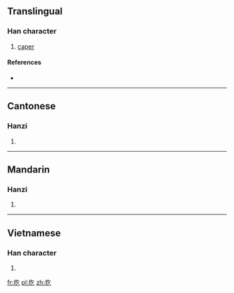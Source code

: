 ==Translingual==

===Han character===
{{Han char|rn=64|rad=手|as=03|sn=6|four=58017|canj=QON|ids=⿰扌乞}}

# [[caper]]

====References====
* {{Han ref|kx=0418.060|dkj=11806|dj=0765.010|hdz=31831.030|uh=6262|ud=25186|bh=C9E8|bd=51688}}

----

==Cantonese==

===Hanzi===
{{yue-hanzi|jyut=[[gwat1]], [[ngat6]]|y=gwat1, ngat6}}

# {{defn|lang=yue|sort=手03}}

----

==Mandarin==

===Hanzi===
{{cmn-hanzi|pin=[[gǔ]] ([[gu3]]), [[gē]] ([[ge1]]), [[qì]] ([[qi4]])|wg=ku<sup>3</sup>, ko<sup>1</sup>, ch'i<sup>4</sup>}}

# {{defn|lang=cmn|sort=手03}}

----

==Vietnamese==

===Han character===
{{vi-readings|rs=手03|hanviet=ngắt}}

# {{defn|lang=vi|sort=手03}}

[[fr:扢]]
[[pl:扢]]
[[zh:扢]]
